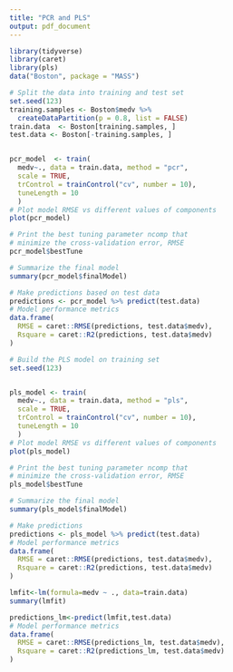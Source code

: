 ---
title: "PCR and PLS"
output: pdf_document
---

```{r}
library(tidyverse)
library(caret)
library(pls)
data("Boston", package = "MASS")

# Split the data into training and test set
set.seed(123)
training.samples <- Boston$medv %>%
  createDataPartition(p = 0.8, list = FALSE)
train.data  <- Boston[training.samples, ]
test.data <- Boston[-training.samples, ]


pcr_model  <- train(
  medv~., data = train.data, method = "pcr",
  scale = TRUE,
  trControl = trainControl("cv", number = 10),
  tuneLength = 10
  )
# Plot model RMSE vs different values of components
plot(pcr_model)

# Print the best tuning parameter ncomp that
# minimize the cross-validation error, RMSE
pcr_model$bestTune

# Summarize the final model
summary(pcr_model$finalModel)

# Make predictions based on test data
predictions <- pcr_model %>% predict(test.data)
# Model performance metrics
data.frame(
  RMSE = caret::RMSE(predictions, test.data$medv),
  Rsquare = caret::R2(predictions, test.data$medv)
)

```

```{r}
# Build the PLS model on training set
set.seed(123)


pls_model <- train(
  medv~., data = train.data, method = "pls",
  scale = TRUE,
  trControl = trainControl("cv", number = 10),
  tuneLength = 10
  )
# Plot model RMSE vs different values of components
plot(pls_model)

# Print the best tuning parameter ncomp that
# minimize the cross-validation error, RMSE
pls_model$bestTune

# Summarize the final model
summary(pls_model$finalModel)

# Make predictions
predictions <- pls_model %>% predict(test.data)
# Model performance metrics
data.frame(
  RMSE = caret::RMSE(predictions, test.data$medv),
  Rsquare = caret::R2(predictions, test.data$medv)
)
```
```{r}
lmfit<-lm(formula=medv ~ ., data=train.data)
summary(lmfit)

predictions_lm<-predict(lmfit,test.data)
# Model performance metrics
data.frame(
  RMSE = caret::RMSE(predictions_lm, test.data$medv),
  Rsquare = caret::R2(predictions_lm, test.data$medv)
)
```

